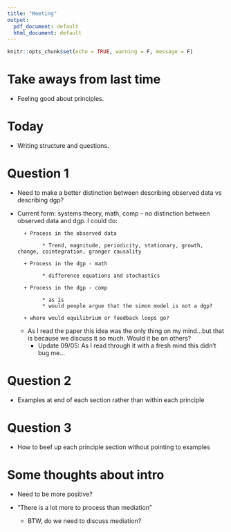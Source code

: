 ```yaml
---
title: "Meeting"
output:
  pdf_document: default
  html_document: default
---
```


```r
knitr::opts_chunk$set(echo = TRUE, warning = F, message = F)
```

# Take aways from last time

* Feeling good about principles. 

# Today

* Writing structure and questions.


# Question 1

* Need to make a better distinction between describing observed data vs describing dgp?

* Current form: systems theory, math, comp -- no distinction between observed data and dgp. I could do:
        
        + Process in the observed data
        
              * Trend, magnitude, periodicity, stationary, growth, change, cointegration, granger causality
        
        + Process in the dgp - math
        
              * difference equations and stochastics
              
        + Process in the dgp - comp
        
              * as is
              * would people argue that the simon model is not a dgp?
              
        + where would equilibrium or feedback loops go?
    
    + As I read the paper this idea was the only thing on my mind...but that is because we discuss it so much. Would it be on others?
        + Update 09/05: As I read through it with a fresh mind this didn't bug me... 
              
              
# Question 2

* Examples at end of each section rather than within each principle

# Question 3

* How to beef up each principle section without pointing to examples

# Some thoughts about intro

* Need to be more positive?

* "There is a lot more to process than mediation"

    + BTW, do we need to discuss mediation?



